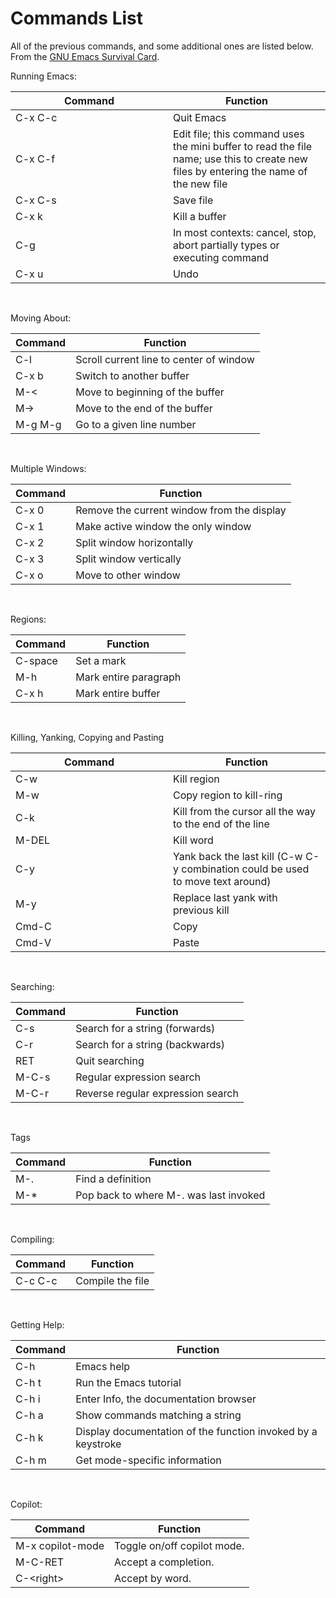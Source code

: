 # Commands List {.sec-resources}

All of the previous commands, and some additional ones are listed below. From the [GNU Emacs Survival Card](https://www.gnu.org/software/emacs/refcards/pdf/survival.pdf).

Running Emacs:

| Command   | Function  |
| ---    | ---   |
| C-x C-c | Quit Emacs |
| C-x C-f | Edit file; this command uses the mini buffer to read the file name; use this to create new files by entering the name of the new file |
| C-x C-s | Save file |
| C-x k | Kill a buffer |
| C-g | In most contexts: cancel, stop, abort partially types or executing command |
| C-x u | Undo |

<br>

Moving About:

| Command   | Function  |
| ---    | ---   |
| C-l | Scroll current line to center of window |
| C-x b | Switch to another buffer |
| M-\< | Move to beginning of the buffer |
| M-\> | Move to the end of the buffer |
| M-g M-g | Go to a given line number |

<br>

Multiple Windows:

| Command   | Function  |
| ---    | ---   |
|C-x 0|Remove the current window from the display|
|C-x 1|Make active window the only window|
|C-x 2|Split window horizontally|
|C-x 3|Split window vertically|
|C-x o|Move to other window|

<br>

Regions:

| Command   | Function  |
| ---    | ---   |
|C-space|Set a mark|
|M-h|Mark entire paragraph|
|C-x h|Mark entire buffer|

<br>

Killing, Yanking, Copying and Pasting

| Command   | Function  |
| ---    | ---   |
|C-w|Kill region|
|M-w|Copy region to kill-ring|
|C-k|Kill from the cursor all the way to the end of the line|
|M-DEL|Kill word|
|C-y|Yank back the last kill (C-w C-y combination could be used to move text around)|
|M-y|Replace last yank with previous kill|
|Cmd-C|Copy|
|Cmd-V|Paste|

<br>

Searching: 

| Command   | Function  |
| ---    | ---   |
|C-s|Search for a string (forwards)|
|C-r|Search for a string (backwards)|
|RET|Quit searching|
|M-C-s|Regular expression search|
|M-C-r|Reverse regular expression search|

<br>

Tags

| Command   | Function  |
| ---    | ---   |
|M-.|Find a definition|
|M-*|Pop back to where M-. was last invoked|

<br>

Compiling:

| Command   | Function  |
| ---    | ---   |
|C-c C-c|Compile the file|

<br>

Getting Help:

| Command   | Function  |
| ---    | ---   |
|C-h|Emacs help|
|C-h t|Run the Emacs tutorial|
|C-h i|Enter Info, the documentation browser|
|C-h a|Show commands matching a string|
|C-h k|Display documentation of the function invoked by a keystroke|
|C-h m|Get mode-specific information|

<br>

Copilot:

| Command   | Function  |
| ---    | ---   |
| M-x copilot-mode | Toggle on/off copilot mode. |
| M-C-RET | Accept a completion. |
| C-\<right\> | Accept by word. |






